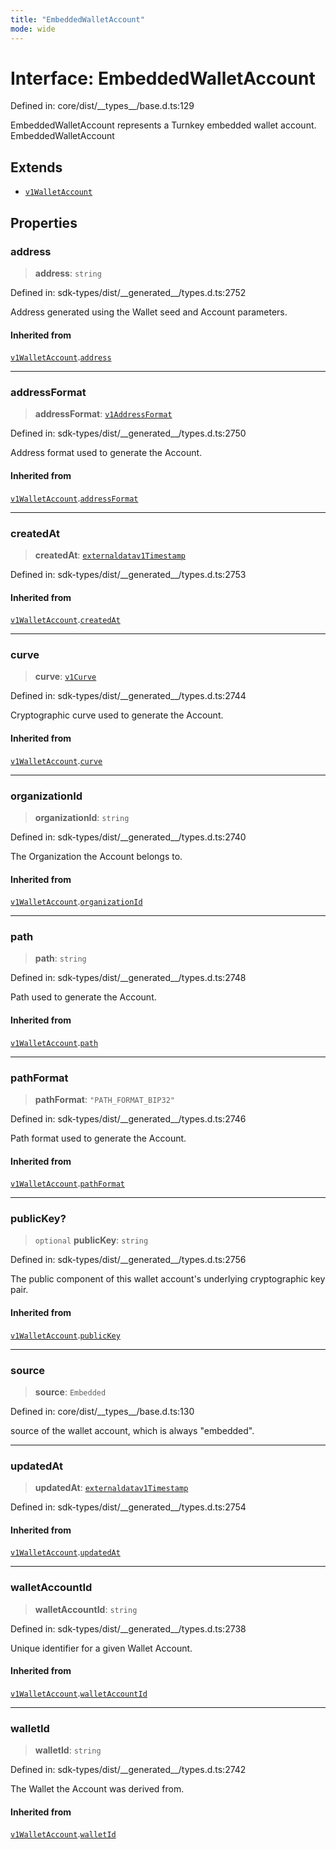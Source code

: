 ```yaml
---
title: "EmbeddedWalletAccount"
mode: wide
---
```

  
# Interface: EmbeddedWalletAccount

Defined in: core/dist/\_\_types\_\_/base.d.ts:129

EmbeddedWalletAccount represents a Turnkey embedded wallet account.
 EmbeddedWalletAccount

## Extends

- [`v1WalletAccount`](../../../_turnkey/sdk-types/v1WalletAccount/readme)

## Properties

### address

> **address**: `string`

Defined in: sdk-types/dist/\_\_generated\_\_/types.d.ts:2752

Address generated using the Wallet seed and Account parameters.

#### Inherited from

[`v1WalletAccount`](../../../_turnkey/sdk-types/v1WalletAccount/readme).[`address`](../../../_turnkey/sdk-types/v1WalletAccount/readme#address)

***

### addressFormat

> **addressFormat**: [`v1AddressFormat`](../../../_turnkey/sdk-types/v1AddressFormat/readme)

Defined in: sdk-types/dist/\_\_generated\_\_/types.d.ts:2750

Address format used to generate the Account.

#### Inherited from

[`v1WalletAccount`](../../../_turnkey/sdk-types/v1WalletAccount/readme).[`addressFormat`](../../../_turnkey/sdk-types/v1WalletAccount/readme#addressformat)

***

### createdAt

> **createdAt**: [`externaldatav1Timestamp`](../../../_turnkey/sdk-types/externaldatav1Timestamp/readme)

Defined in: sdk-types/dist/\_\_generated\_\_/types.d.ts:2753

#### Inherited from

[`v1WalletAccount`](../../../_turnkey/sdk-types/v1WalletAccount/readme).[`createdAt`](../../../_turnkey/sdk-types/v1WalletAccount/readme#createdat)

***

### curve

> **curve**: [`v1Curve`](../../../_turnkey/sdk-types/v1Curve/readme)

Defined in: sdk-types/dist/\_\_generated\_\_/types.d.ts:2744

Cryptographic curve used to generate the Account.

#### Inherited from

[`v1WalletAccount`](../../../_turnkey/sdk-types/v1WalletAccount/readme).[`curve`](../../../_turnkey/sdk-types/v1WalletAccount/readme#curve)

***

### organizationId

> **organizationId**: `string`

Defined in: sdk-types/dist/\_\_generated\_\_/types.d.ts:2740

The Organization the Account belongs to.

#### Inherited from

[`v1WalletAccount`](../../../_turnkey/sdk-types/v1WalletAccount/readme).[`organizationId`](../../../_turnkey/sdk-types/v1WalletAccount/readme#organizationid)

***

### path

> **path**: `string`

Defined in: sdk-types/dist/\_\_generated\_\_/types.d.ts:2748

Path used to generate the Account.

#### Inherited from

[`v1WalletAccount`](../../../_turnkey/sdk-types/v1WalletAccount/readme).[`path`](../../../_turnkey/sdk-types/v1WalletAccount/readme#path)

***

### pathFormat

> **pathFormat**: `"PATH_FORMAT_BIP32"`

Defined in: sdk-types/dist/\_\_generated\_\_/types.d.ts:2746

Path format used to generate the Account.

#### Inherited from

[`v1WalletAccount`](../../../_turnkey/sdk-types/v1WalletAccount/readme).[`pathFormat`](../../../_turnkey/sdk-types/v1WalletAccount/readme#pathformat)

***

### publicKey?

> `optional` **publicKey**: `string`

Defined in: sdk-types/dist/\_\_generated\_\_/types.d.ts:2756

The public component of this wallet account's underlying cryptographic key pair.

#### Inherited from

[`v1WalletAccount`](../../../_turnkey/sdk-types/v1WalletAccount/readme).[`publicKey`](../../../_turnkey/sdk-types/v1WalletAccount/readme#publickey)

***

### source

> **source**: `Embedded`

Defined in: core/dist/\_\_types\_\_/base.d.ts:130

source of the wallet account, which is always "embedded".

***

### updatedAt

> **updatedAt**: [`externaldatav1Timestamp`](../../../_turnkey/sdk-types/externaldatav1Timestamp/readme)

Defined in: sdk-types/dist/\_\_generated\_\_/types.d.ts:2754

#### Inherited from

[`v1WalletAccount`](../../../_turnkey/sdk-types/v1WalletAccount/readme).[`updatedAt`](../../../_turnkey/sdk-types/v1WalletAccount/readme#updatedat)

***

### walletAccountId

> **walletAccountId**: `string`

Defined in: sdk-types/dist/\_\_generated\_\_/types.d.ts:2738

Unique identifier for a given Wallet Account.

#### Inherited from

[`v1WalletAccount`](../../../_turnkey/sdk-types/v1WalletAccount/readme).[`walletAccountId`](../../../_turnkey/sdk-types/v1WalletAccount/readme#walletaccountid)

***

### walletId

> **walletId**: `string`

Defined in: sdk-types/dist/\_\_generated\_\_/types.d.ts:2742

The Wallet the Account was derived from.

#### Inherited from

[`v1WalletAccount`](../../../_turnkey/sdk-types/v1WalletAccount/readme).[`walletId`](../../../_turnkey/sdk-types/v1WalletAccount/readme#walletid)
